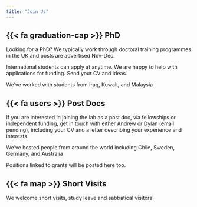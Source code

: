 ```yaml
---
title: "Join Us"
---
```


## {{< fa graduation-cap >}} PhD

Looking for a PhD? We typically work through doctoral training programmes in the UK and posts are advertised Nov-Dec.

International students can apply at anytime. We are happy to help with applications for funding.  Send your CV and ideas.

We've worked with students from Iraq, Kuwait, and Malaysia

## {{< fa users >}} Post Docs

If you are interested in joining the lab as a post doc, via fellowships or independent funding, get in touch with either [Andrew](mailto:andrew.p.beckerman@sheffield.ac.uk) or Dylan (email pending), including your CV and a letter describing your experience and interests.

We've hosted people from around the world including Chile, Sweden, Germany, and Australia

Positions linked to grants will be posted here too.

## {{< fa map >}} Short Visits

We welcome short visits, study leave and sabbatical visitors!